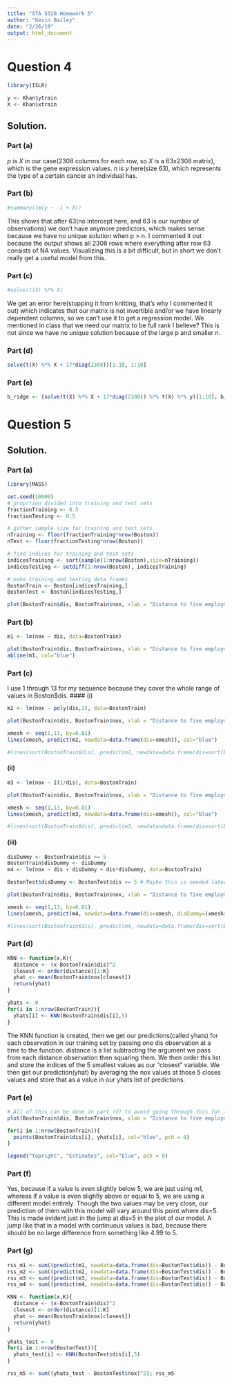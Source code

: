 ---
title: "STA 5320 Homework 5"
author: "Kevin Bailey"
date: "2/26/19"
output: html_document
---

# Question 4

```{r}
library(ISLR)

y <- Khan$ytrain
X <- Khan$xtrain
```

## Solution.

### Part (a)
$p$ is $X$ in our case(2308 columns for each row, so $X$ is a 63x2308 matrix), which is the gene expression values. $n$ is $y$ here(size 63), which represents the type of a certain cancer an individual has. 

### Part (b)
```{r}
#summary(lm(y ~ -1 + X))
```

This shows that after 63(no intercept here, and 63 is our number of observations) we don't have anymore predictors, which makes sense because we have no unique solution when p > n. I commented it out because the output shows all 2308 rows where everything after row 63 consists of NA values. Visualizing this is a bit difficult, but in short we don't really get a useful model from this.

### Part (c)
```{r}
#solve(t(X) %*% X)
```
We get an error here(stopping it from knitting, that's why I commented it out) which indicates that our matrix is not invertible and/or we have linearly dependent columns, so we can't use it to get a regression model. We mentioned in class that we need our matrix to be full rank I believe? This is not since we have no unique solution because of the large p and smaller n.

### Part (d)
```{r}
solve(t(X) %*% X + 17*diag(2308))[1:10, 1:10]
```

### Part (e)
```{r}
b_ridge <- (solve(t(X) %*% X + 17*diag(2308)) %*% t(X) %*% y)[1:10]; b_ridge
```



# Question 5

## Solution.

### Part (a)

```{r}
library(MASS)

set.seed(10000)
# proprtion divided into training and test sets
fractionTraining <- 0.5
fractionTesting <- 0.5

# gather sample size for training and test sets
nTraining <- floor(fractionTraining*nrow(Boston))
nTest <- floor(fractionTesting*nrow(Boston))

# find indices for training and test sets
indicesTraining <- sort(sample(1:nrow(Boston),size=nTraining))
indicesTesting <- setdiff(1:nrow(Boston), indicesTraining)

# make training and testing data frames
BostonTrain <- Boston[indicesTraining,]
BostonTest <- Boston[indicesTesting,]

plot(BostonTrain$dis, BostonTrain$nox, xlab = "Distance to five employment centers", ylab = "Nitrogen Concentration")
```

### Part (b)
```{r}
m1 <- lm(nox ~ dis, data=BostonTrain)

plot(BostonTrain$dis, BostonTrain$nox, xlab = "Distance to five employment centers", ylab = "Nitrogen Concentration")
abline(m1, col="blue")
```

### Part (c)
I use 1 through 13 for my sequence because they cover the whole range of values in Boston$dis. 
#### (i)
```{r}
m2 <- lm(nox ~ poly(dis,2), data=BostonTrain)

plot(BostonTrain$dis, BostonTrain$nox, xlab = "Distance to five employment centers", ylab = "Nitrogen Concentration")

xmesh <- seq(1,13, by=0.01)
lines(xmesh, predict(m2, newdata=data.frame(dis=xmesh)), col="blue")

#lines(sort(BostonTrain$dis), predict(m2, newdata=data.frame(dis=sort(BostonTrain$dis))), col="red")
```
#### (ii)
```{r}
m3 <- lm(nox ~ I(1/dis), data=BostonTrain)

plot(BostonTrain$dis, BostonTrain$nox, xlab = "Distance to five employment centers", ylab = "Nitrogen Concentration")

xmesh <- seq(1,13, by=0.01)
lines(xmesh, predict(m3, newdata=data.frame(dis=xmesh)), col="blue")

#lines(sort(BostonTrain$dis), predict(m3, newdata=data.frame(dis=sort(BostonTrain$dis))), col="red")
```
#### (iii)
```{r}
disDummy <- BostonTrain$dis >= 5
BostonTrain$disDummy <- disDummy
m4 <- lm(nox ~ dis + disDummy + dis*disDummy, data=BostonTrain)

BostonTest$disDummy <- BostonTest$dis >= 5 # Maybe this is needed later?

plot(BostonTrain$dis, BostonTrain$nox, xlab = "Distance to five employment centers", ylab = "Nitrogen Concentration", ylim=c(0.3,1))

xmesh <- seq(1,13, by=0.01)
lines(xmesh, predict(m4, newdata=data.frame(dis=xmesh, disDummy=(xmesh>=5))), col="blue", lwd=2)

#lines(sort(BostonTrain$dis), predict(m4, newdata=data.frame(dis=sort(BostonTrain$dis))), col="red")
```

### Part (d)


```{r}
KNN <- function(x,K){
  distance <- (x-BostonTrain$dis)^2
  closest <- order(distance)[1:K]
  yhat <- mean(BostonTrain$nox[closest])
  return(yhat)
}

yhats <- 0
for(i in 1:nrow(BostonTrain)){
  yhats[i] <- KNN(BostonTrain$dis[i],5)
}
```

The KNN function is created, then we get our predictions(called yhats) for each observation in our training set by passing one dis observation at a time to the function. distance is a list subtracting the argument we pass from each distance observation then squaring them. We then order this list and store the indices of the 5 smallest values as our "closest" variable. We then get our prediction(yhat) by averaging the nox values at those 5 closes values and store that as a value in our yhats list of predictions.

### Part (e)
```{r}
# All of this can be done in part (d) to avoid going through this for loop all over again, but I went ahead and did it here.
plot(BostonTrain$dis, BostonTrain$nox, xlab = "Distance to five employment centers", ylab = "Nitrogen Concentration")

for(i in 1:nrow(BostonTrain)){
  points(BostonTrain$dis[i], yhats[i], col="blue", pch = 0)
}

legend("topright", "Estimates", col="blue", pch = 0)
```

### Part (f)
Yes, because if a value is even slightly below 5, we are just using m1, whereas if a value is even slightly above or equal to 5, we are using a different model entirely. Though the two values may be very close, our prediction of them with this model will vary around this point where dis=5. This is made evident just in the jump at dis=5 in the plot of our model. A jump like that in a model with continuous values is bad, because there should be no large difference from something like 4.99 to 5. 

### Part (g)
```{r}
rss_m1 <- sum((predict(m1, newdata=data.frame(dis=BostonTest$dis)) - BostonTest$nox)^2); rss_m1
rss_m2 <- sum((predict(m2, newdata=data.frame(dis=BostonTest$dis)) - BostonTest$nox)^2); rss_m2
rss_m3 <- sum((predict(m3, newdata=data.frame(dis=BostonTest$dis)) - BostonTest$nox)^2); rss_m3
rss_m4 <- sum((predict(m4, newdata=data.frame(dis=BostonTest$dis)) - BostonTest$nox)^2); rss_m4

KNN <- function(x,K){
  distance <- (x-BostonTrain$dis)^2
  closest <- order(distance)[1:K]
  yhat <- mean(BostonTrain$nox[closest])
  return(yhat)
}

yhats_test <- 0
for(i in 1:nrow(BostonTest)){
  yhats_test[i] <- KNN(BostonTest$dis[i],5)
}

rss_m5 <- sum((yhats_test - BostonTest$nox)^2); rss_m5
```
